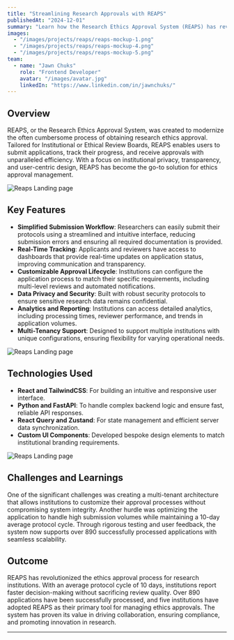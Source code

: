 ```yaml
---
title: "Streamlining Research Approvals with REAPS"
publishedAt: "2024-12-01"
summary: "Learn how the Research Ethics Approval System (REAPS) has revolutionized the ethics approval process for research institutions, ensuring efficiency, transparency, and scalability."
images:
  - "/images/projects/reaps/reaps-mockup-1.png"
  - "/images/projects/reaps/reaps-mockup-4.png"
  - "/images/projects/reaps/reaps-mockup-5.png"
team:
  - name: "Jawn Chuks"
    role: "Frontend Developer"
    avatar: "/images/avatar.jpg"
    linkedIn: "https://www.linkedin.com/in/jawnchuks/"
---
```


## Overview

REAPS, or the Research Ethics Approval System, was created to modernize the often cumbersome process of obtaining research ethics approval. Tailored for Institutional or Ethical Review Boards, REAPS enables users to submit applications, track their progress, and receive approvals with unparalleled efficiency. With a focus on institutional privacy, transparency, and user-centric design, REAPS has become the go-to solution for ethics approval management.

<div style={{ textAlign: 'center' }}>
  <img 
    src="/images/projects/reaps/reaps-mockup.png" 
    alt="Reaps Landing page" 
    style={{ width: '100%', height: 'auto' }}
  />
</div>

## Key Features

- **Simplified Submission Workflow**: Researchers can easily submit their protocols using a streamlined and intuitive interface, reducing submission errors and ensuring all required documentation is provided.
- **Real-Time Tracking**: Applicants and reviewers have access to dashboards that provide real-time updates on application status, improving communication and transparency.
- **Customizable Approval Lifecycle**: Institutions can configure the application process to match their specific requirements, including multi-level reviews and automated notifications.
- **Data Privacy and Security**: Built with robust security protocols to ensure sensitive research data remains confidential.
- **Analytics and Reporting**: Institutions can access detailed analytics, including processing times, reviewer performance, and trends in application volumes.
- **Multi-Tenancy Support**: Designed to support multiple institutions with unique configurations, ensuring flexibility for varying operational needs.

<div style={{ textAlign: 'center' }}>
  <img 
    src="/images/projects/reaps/reaps-mockup-3.png" 
    alt="Reaps Landing page" 
    style={{ width: '100%', height: 'auto' }}
  />
</div>

## Technologies Used

- **React and TailwindCSS**: For building an intuitive and responsive user interface.
- **Python and FastAPI**: To handle complex backend logic and ensure fast, reliable API responses.
- **React Query and Zustand**: For state management and efficient server data synchronization.
- **Custom UI Components**: Developed bespoke design elements to match institutional branding requirements.

<div style={{ textAlign: 'center' }}>
  <img 
    src="/images/projects/reaps/reaps-mockup-2.png" 
    alt="Reaps Landing page" 
    style={{ width: '100%', height: 'auto' }}
  />
</div>

## Challenges and Learnings

One of the significant challenges was creating a multi-tenant architecture that allows institutions to customize their approval processes without compromising system integrity. Another hurdle was optimizing the application to handle high submission volumes while maintaining a 10-day average protocol cycle. Through rigorous testing and user feedback, the system now supports over 890 successfully processed applications with seamless scalability.

## Outcome

REAPS has revolutionized the ethics approval process for research institutions. With an average protocol cycle of 10 days, institutions report faster decision-making without sacrificing review quality. Over 890 applications have been successfully processed, and five institutions have adopted REAPS as their primary tool for managing ethics approvals. The system has proven its value in driving collaboration, ensuring compliance, and promoting innovation in research.

---
